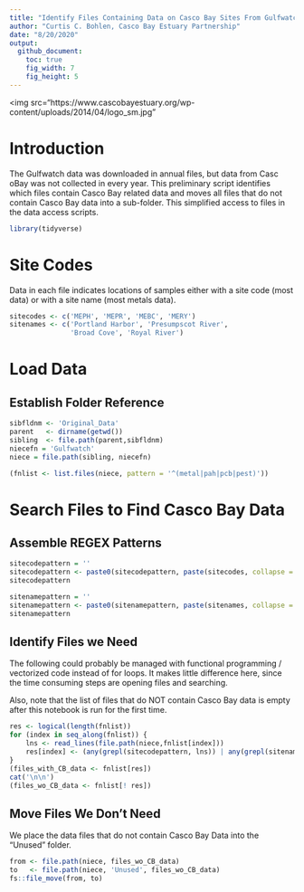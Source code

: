 ```yaml
---
title: "Identify Files Containing Data on Casco Bay Sites From Gulfwatch Data"
author: "Curtis C. Bohlen, Casco Bay Estuary Partnership"
date: "8/20/2020"
output:
  github_document:
    toc: true
    fig_width: 7
    fig_height: 5
---
```


<img
  src="https://www.cascobayestuary.org/wp-content/uploads/2014/04/logo_sm.jpg"


# Introduction
The Gulfwatch data was downloaded in annual files, but data from Casc oBay was
not collected in every year. This preliminary script identifies which files
contain Casco Bay related data and moves all files that do not contain Casco Bay
data into a sub-folder.  This simplified access to files in the data access
scripts.

```r
library(tidyverse)

```

# Site Codes
Data in each file indicates locations of samples either with a site code (most data) or with a site name (most metals data).
```r
sitecodes <- c('MEPH', 'MEPR', 'MEBC', 'MERY')
sitenames <- c('Portland Harbor', 'Presumpscot River',
               'Broad Cove', 'Royal River')
```


# Load Data
## Establish Folder Reference
```r
sibfldnm <- 'Original_Data'
parent   <- dirname(getwd())
sibling  <- file.path(parent,sibfldnm)
niecefn = 'Gulfwatch'
niece = file.path(sibling, niecefn)
```


```r
(fnlist <- list.files(niece, pattern = '^(metal|pah|pcb|pest)'))
```
#  Search Files to Find Casco Bay Data
## Assemble REGEX Patterns
```r
sitecodepattern = ''
sitecodepattern <- paste0(sitecodepattern, paste(sitecodes, collapse = '|' ))
sitecodepattern

sitenamepattern = ''
sitenamepattern <- paste0(sitenamepattern, paste(sitenames, collapse = '|' ))
sitenamepattern
```

## Identify Files we Need
The following could probably be managed with functional programming / vectorized code instead of for loops.  It makes little difference here, since the time consuming steps are opening files and searching.

Also, note that the list of files that do NOT contain Casco Bay data is empty after this notebook is run for the first time.
```r
res <- logical(length(fnlist))
for (index in seq_along(fnlist)) {
    lns <- read_lines(file.path(niece,fnlist[index]))
    res[index] <- (any(grepl(sitecodepattern, lns)) | any(grepl(sitenamepattern, lns)))
}
(files_with_CB_data <- fnlist[res])
cat('\n\n')
(files_wo_CB_data <- fnlist[! res])
```

## Move Files We Don't Need
We place the  data files that do not contain Casco Bay Data into the "Unused" folder.

```r
from <- file.path(niece, files_wo_CB_data)
to   <- file.path(niece, 'Unused', files_wo_CB_data)
fs::file_move(from, to)

```
